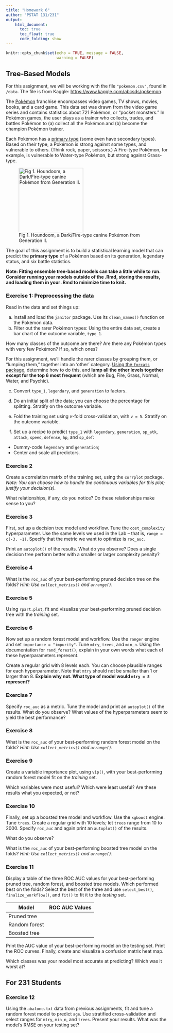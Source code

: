 ```yaml
---
title: "Homework 6"
author: "PSTAT 131/231"
output:
    html_document:
      toc: true
      toc_float: true
      code_folding: show
---
```


```r
knitr::opts_chunk$set(echo = TRUE, message = FALSE,
                      warning = FALSE)
```

## Tree-Based Models

For this assignment, we will be working with the file `"pokemon.csv"`, found in `/data`. The file is from Kaggle: <https://www.kaggle.com/abcsds/pokemon>.

The [Pokémon](https://www.pokemon.com/us/) franchise encompasses video games, TV shows, movies, books, and a card game. This data set was drawn from the video game series and contains statistics about 721 Pokémon, or "pocket monsters." In Pokémon games, the user plays as a trainer who collects, trades, and battles Pokémon to (a) collect all the Pokémon and (b) become the champion Pokémon trainer.

Each Pokémon has a [primary type](https://bulbapedia.bulbagarden.net/wiki/Type) (some even have secondary types). Based on their type, a Pokémon is strong against some types, and vulnerable to others. (Think rock, paper, scissors.) A Fire-type Pokémon, for example, is vulnerable to Water-type Pokémon, but strong against Grass-type.

![Fig 1. Houndoom, a Dark/Fire-type canine Pokémon from Generation II.](images/houndoom.jpg){width="200"}

The goal of this assignment is to build a statistical learning model that can predict the **primary type** of a Pokémon based on its generation, legendary status, and six battle statistics.

**Note: Fitting ensemble tree-based models can take a little while to run. Consider running your models outside of the .Rmd, storing the results, and loading them in your .Rmd to minimize time to knit.**

### Exercise 1: Preprocessing the data

Read in the data and set things up:

a.  Install and load the `janitor` package. Use its `clean_names()` function on the Pokémon data.
b. Filter out the rarer Pokémon types: Using the entire data set, create a bar chart of the outcome variable, `type_1`.

How many classes of the outcome are there? Are there any Pokémon types with very few Pokémon? If so, which ones?

For this assignment, we'll handle the rarer classes by grouping them, or "lumping them," together into an 'other' category. [Using the `forcats` package](https://forcats.tidyverse.org/), determine how to do this, and **lump all the other levels together except for the top 6 most frequent** (which are Bug, Fire, Grass, Normal, Water, and Psychic).

c. Convert `type_1`, `legendary`, and `generation` to factors.


d. Do an initial split of the data; you can choose the percentage for splitting. Stratify on the outcome variable.

e. Fold the training set using *v*-fold cross-validation, with `v = 5`. Stratify on the outcome variable.

f. Set up a recipe to predict `type_1` with `legendary`, `generation`, `sp_atk`, `attack`, `speed`, `defense`, `hp`, and `sp_def`:

-   Dummy-code `legendary` and `generation`;
-   Center and scale all predictors.

### Exercise 2

Create a correlation matrix of the training set, using the `corrplot` package. *Note: You can choose how to handle the continuous variables for this plot; justify your decision(s).*

What relationships, if any, do you notice? Do these relationships make sense to you?

### Exercise 3

First, set up a decision tree model and workflow. Tune the `cost_complexity` hyperparameter. Use the same levels we used in the Lab -- that is, `range = c(-3, -1)`. Specify that the metric we want to optimize is `roc_auc`.

Print an `autoplot()` of the results. What do you observe? Does a single decision tree perform better with a smaller or larger complexity penalty?

### Exercise 4

What is the `roc_auc` of your best-performing pruned decision tree on the folds? *Hint: Use `collect_metrics()` and `arrange()`.*

### Exercise 5

Using `rpart.plot`, fit and visualize your best-performing pruned decision tree with the *training* set.

### Exercise 6

Now set up a random forest model and workflow. Use the `ranger` engine and set `importance = "impurity"`. Tune `mtry`, `trees`, and `min_n`. Using the documentation for `rand_forest()`, explain in your own words what each of these hyperparameters represent.

Create a regular grid with 8 levels each. You can choose plausible ranges for each hyperparameter. Note that `mtry` should not be smaller than 1 or larger than 8. **Explain why not. What type of model would `mtry = 8` represent?**

### Exercise 7

Specify `roc_auc` as a metric. Tune the model and print an `autoplot()` of the results. What do you observe? What values of the hyperparameters seem to yield the best performance?

### Exercise 8

What is the `roc_auc` of your best-performing random forest model on the folds? *Hint: Use `collect_metrics()` and `arrange()`.*

### Exercise 9

Create a variable importance plot, using `vip()`, with your best-performing random forest model fit on the *training* set.

Which variables were most useful? Which were least useful? Are these results what you expected, or not?

### Exercise 10

Finally, set up a boosted tree model and workflow. Use the `xgboost` engine. Tune `trees`. Create a regular grid with 10 levels; let `trees` range from 10 to 2000. Specify `roc_auc` and again print an `autoplot()` of the results.

What do you observe?

What is the `roc_auc` of your best-performing boosted tree model on the folds? *Hint: Use `collect_metrics()` and `arrange()`.*

### Exercise 11

Display a table of the three ROC AUC values for your best-performing pruned tree, random forest, and boosted tree models. Which performed best on the folds? Select the best of the three and use `select_best()`, `finalize_workflow()`, and `fit()` to fit it to the *testing* set.

| Model         | ROC AUC Values |
|---------------|----------------|
| Pruned tree   |                |
| Random forest |                |
| Boosted tree  |                |

Print the AUC value of your best-performing model on the testing set. Print the ROC curves. Finally, create and visualize a confusion matrix heat map.

Which classes was your model most accurate at predicting? Which was it worst at?

## For 231 Students

### Exercise 12

Using the `abalone.txt` data from previous assignments, fit and tune a random forest model to predict `age`. Use stratified cross-validation and select ranges for `mtry`, `min_n`, and `trees`. Present your results. What was the model's RMSE on your testing set?
